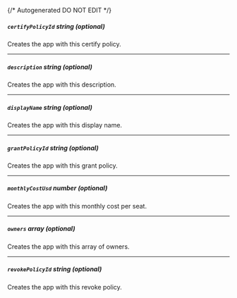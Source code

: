 {/* Autogenerated DO NOT EDIT  */}
##### `certifyPolicyId` _string (optional)_
Creates the app with this certify policy.

---
##### `description` _string (optional)_
Creates the app with this description.

---
##### `displayName` _string (optional)_
Creates the app with this display name.

---
##### `grantPolicyId` _string (optional)_
Creates the app with this grant policy.

---
##### `monthlyCostUsd` _number (optional)_
Creates the app with this monthly cost per seat.

---
##### `owners` _array (optional)_
Creates the app with this array of owners.

---
##### `revokePolicyId` _string (optional)_
Creates the app with this revoke policy.


